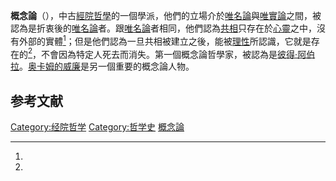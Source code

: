 '''概念論'''（{{lang-en|Conceptualism}}），中古[[經院哲學|經院哲學]]的一個學派，他們的立場介於[[唯名論|唯名論]]與[[唯實論|唯實論]]之間，被認為是折衷後的[[唯名論|唯名論]]者。跟[[唯名論|唯名論]]者相同，他們認為[[共相|共相]]只存在於[[心靈|心靈]]之中，沒有外部的實體<ref name="Conceptualism" />；但是他們認為一旦共相被建立之後，能被[[理性|理性]]所認識，它就是存在的<ref name="universals" />，不會因為特定人死去而消失。第一個概念論哲學家，被認為是[[彼得·阿伯拉|彼得·阿伯拉]]。[[奥卡姆的威廉|奥卡姆的威廉]]是另一個重要的概念論人物。

==参考文献==
{{reflist|
refs=
<ref name="Conceptualism">See articles in Strawson, P. F. and Arindam Chakrabarti (eds.), ''Universals, concepts and qualities: new essays on the meaning of predicates''. Ashgate Publishing, 2006.</ref>
<ref name="universals">"Conceptualism." The Oxford Dictionary of Philosophy. Simon Blackburn. Oxford University Press, 1996. Oxford Reference Online. Oxford University Press. 8 April 2008.</ref>
}}
{{DEFAULTSORT:Conceptualism}}
[[Category:经院哲学|Category:经院哲学]]
[[Category:哲学史|Category:哲学史]]
[[Category:概念論|]]